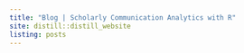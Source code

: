 ```yaml
---
title: "Blog | Scholarly Communication Analytics with R"
site: distill::distill_website
listing: posts
---
```


